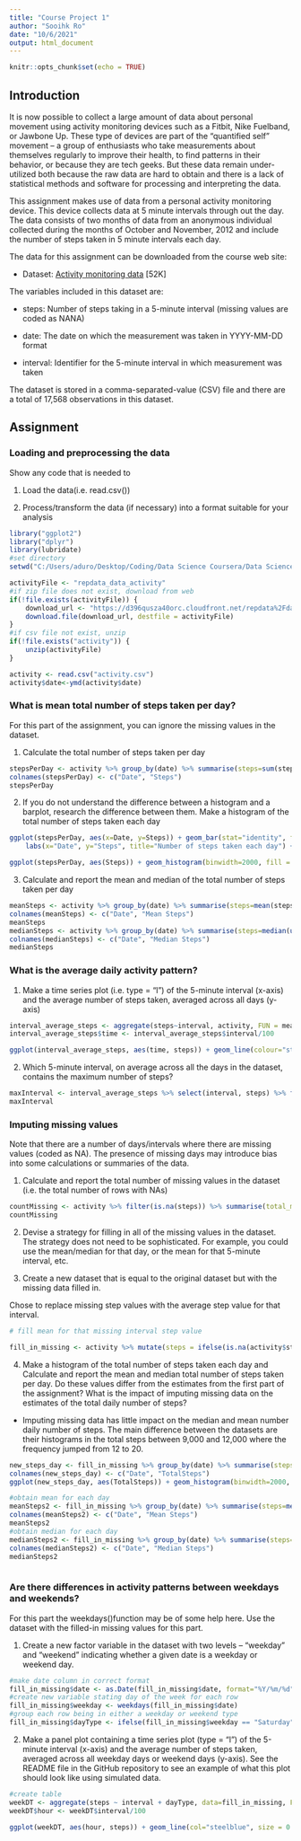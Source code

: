 ---
title: "Course Project 1"
author: "Sooihk Ro"
date: "10/6/2021"
output: html_document
---

```{r setup, include=FALSE}
knitr::opts_chunk$set(echo = TRUE)
```

## Introduction
It is now possible to collect a large amount of data about personal movement using activity monitoring devices such as a Fitbit, Nike Fuelband, or Jawbone Up. These type of devices are part of the “quantified self” movement – a group of enthusiasts who take measurements about themselves regularly to improve their health, to find patterns in their behavior, or because they are tech geeks. But these data remain under-utilized both because the raw data are hard to obtain and there is a lack of statistical methods and software for processing and interpreting the data.

This assignment makes use of data from a personal activity monitoring device. This device collects data at 5 minute intervals through out the day. The data consists of two months of data from an anonymous individual collected during the months of October and November, 2012 and include the number of steps taken in 5 minute intervals each day.

The data for this assignment can be downloaded from the course web site:

- Dataset: [Activity monitoring data](https://d396qusza40orc.cloudfront.net/repdata%2Fdata%2Factivity.zip) [52K]

The variables included in this dataset are:

- steps: Number of steps taking in a 5-minute interval (missing values are coded as NA\color{red}{\verb|NA|}NA)

- date: The date on which the measurement was taken in YYYY-MM-DD format

- interval: Identifier for the 5-minute interval in which measurement was taken

The dataset is stored in a comma-separated-value (CSV) file and there are a total of 17,568 observations in this dataset.

## Assignment

### Loading and preprocessing the data
Show any code that is needed to  

1. Load the data(i.e. read.csv())  

2. Process/transform the data (if necessary) into a format suitable for your analysis  

```{r importData}
library("ggplot2")
library("dplyr")
library(lubridate)
#set directory
setwd("C:/Users/aduro/Desktop/Coding/Data Science Coursera/Data Science Specialization/5 Reproducible Research/Module 2/")

activityFile <- "repdata_data_activity"
#if zip file does not exist, download from web
if(!file.exists(activityFile)) {
    download_url <- "https://d396qusza40orc.cloudfront.net/repdata%2Fdata%2Factivity.zip"
    download.file(download_url, destfile = activityFile)
}
#if csv file not exist, unzip
if(!file.exists("activity")) {
    unzip(activityFile)
}

activity <- read.csv("activity.csv")
activity$date<-ymd(activity$date)
```

### What is mean total number of steps taken per day?  
For this part of the assignment, you can ignore the missing values in the dataset.

1. Calculate the total number of steps taken per day  

```{r totalSteps}
stepsPerDay <- activity %>% group_by(date) %>% summarise(steps=sum(steps))
colnames(stepsPerDay) <- c("Date", "Steps")
stepsPerDay
```

2. If you do not understand the difference between a histogram and a barplot, research the difference between them. Make a histogram of the total number of steps taken each day  

```{r barplot}
ggplot(stepsPerDay, aes(x=Date, y=Steps)) + geom_bar(stat="identity", fill="steelblue") +
    labs(x="Date", y="Steps", title="Number of steps taken each day") + theme_bw() 

```
```{r histogram}
ggplot(stepsPerDay, aes(Steps)) + geom_histogram(binwidth=2000, fill = "steelblue", alpha=0.7) + labs(x="Total Steps", y="Frequency", title = "Historgram of total steps per day") + theme(plot.title = element_text(hjust = 0.5), axis.title.x = element_text(face="bold"), axis.title.y = element_text(face = "bold"))
```


3. Calculate and report the mean and median of the total number of steps taken per day  


```{r medianMean}
meanSteps <- activity %>% group_by(date) %>% summarise(steps=mean(steps))
colnames(meanSteps) <- c("Date", "Mean Steps")
meanSteps
medianSteps <- activity %>% group_by(date) %>% summarise(steps=median(unique(steps)))
colnames(medianSteps) <- c("Date", "Median Steps")
medianSteps
```

### What is the average daily activity pattern?  

1. Make a time series plot (i.e. type = "l") of the 5-minute interval (x-axis) and the average number of steps taken, averaged across all days (y-axis)  

```{r averagePattern}

interval_average_steps <- aggregate(steps~interval, activity, FUN = mean, na.action = na.omit)
interval_average_steps$time <- interval_average_steps$interval/100

ggplot(interval_average_steps, aes(time, steps)) + geom_line(colour="steelblue", size = 1) +  labs(x = "Time", y = "Average number of steps", title = "Average steps per time") + theme(plot.title = element_text(face="bold", hjust = 0.5), axis.title.x = element_text(face = "bold"), axis.text.y = element_text(face = "bold"))

```

2. Which 5-minute interval, on average across all the days in the dataset, contains the maximum number of steps?  

``` {r maxInterval}
maxInterval <- interval_average_steps %>% select(interval, steps) %>% filter(steps == max(steps))
maxInterval
```

### Imputing missing values  
Note that there are a number of days/intervals where there are missing values (coded as NA). The presence of missing days may introduce bias into some calculations or summaries of the data.   

1. Calculate and report the total number of missing values in the dataset (i.e. the total number of rows with NAs)  

```{r missing}
countMissing <- activity %>% filter(is.na(steps)) %>% summarise(total_missing_steps = n())
countMissing
```

2. Devise a strategy for filling in all of the missing values in the dataset. The strategy does not need to be sophisticated. For example, you could use the mean/median for that day, or the mean for that 5-minute interval, etc.  

3. Create a new dataset that is equal to the original dataset but with the missing data filled in.  

Chose to replace missing step values with the average step value for that interval.  

```{r fillMissing}
# fill mean for that missing interval step value

fill_in_missing <- activity %>% mutate(steps = ifelse(is.na(activity$steps), round(interval_average_steps$steps[match(activity$interval, interval_average_steps$interval)],0), activity$steps))

```

4. Make a histogram of the total number of steps taken each day and Calculate and report the mean and median total number of steps taken per day. Do these values differ from the estimates from the first part of the assignment? What is the impact of imputing missing data on the estimates of the total daily number of steps?

- Imputing missing data has little impact on the median and mean number daily number of steps. The main difference between the datasets are their histograms in the total steps between 9,000 and 12,000 where the frequency jumped from 12 to 20.   

``` {r histogramtotalSteps}
new_steps_day <- fill_in_missing %>% group_by(date) %>% summarise(steps=sum(steps))
colnames(new_steps_day) <- c("Date", "TotalSteps")
ggplot(new_steps_day, aes(TotalSteps)) + geom_histogram(binwidth=2000, fill = "steelblue", alpha=0.7) + labs(x="Total Steps", y="Frequency", title = "Historgram of total steps per day") + theme(plot.title = element_text(hjust = 0.5), axis.title.x = element_text(face="bold"), axis.title.y = element_text(face = "bold"))

```
``` {r newmeanMedian}
#obtain mean for each day
meanSteps2 <- fill_in_missing %>% group_by(date) %>% summarise(steps=mean(steps))
colnames(meanSteps2) <- c("Date", "Mean Steps")
meanSteps2
#obtain median for each day
medianSteps2 <- fill_in_missing %>% group_by(date) %>% summarise(steps=median(unique(steps)))
colnames(medianSteps2) <- c("Date", "Median Steps")
medianSteps2



```




### Are there differences in activity patterns between weekdays and weekends?
For this part the weekdays()function may be of some help here. Use the dataset with the filled-in missing values for this part.

1. Create a new factor variable in the dataset with two levels – “weekday” and “weekend” indicating whether a given date is a weekday or weekend day.  

```{r weekdaysWeekend}
#make date column in correct format
fill_in_missing$date <- as.Date(fill_in_missing$date, format="%Y/%m/%d")
#create new variable stating day of the week for each row
fill_in_missing$weekday <- weekdays(fill_in_missing$date)
#group each row being in either a weekday or weekend type
fill_in_missing$dayType <- ifelse(fill_in_missing$weekday == "Saturday" | fill_in_missing$weekday == "Sunday", "weekend", "weekday")
```


2. Make a panel plot containing a time series plot (type = "l") of the 5-minute interval (x-axis) and the average number of steps taken, averaged across all weekday days or weekend days (y-axis). See the README file in the GitHub repository to see an example of what this plot should look like using simulated data.

```{r weekdayweekendPlot}
#create table
weekDT <- aggregate(steps ~ interval + dayType, data=fill_in_missing, FUN=mean, na.action = na.omit)
weekDT$hour <- weekDT$interval/100

ggplot(weekDT, aes(hour, steps)) + geom_line(col="steelblue", size = 0.8) + labs(x = "Hour of day", y = "Steps", title = "Average number of steps per interval: Weekday vs Weekend") + facet_grid(dayType ~ .) + theme(plot.title = element_text(hjust = 0.5), axis.title.x = element_text(face="bold"), axis.title.y = element_text(face="bold")) 

```


